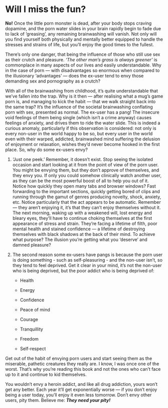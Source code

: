 # Will I miss the fun?

**No!** Once the little porn monster is dead, after your body stops craving dopamine, and the porn water slides in your brain rapidly begin to fade due to lack of 'greasing', any remaining brainwashing will vanish. Not only will you find yourself both physically and mentally better equipped to handle the stresses and strains of life, but you'll enjoy the good times to the fullest.

There's only one danger, that being the influence of those who still use sex as their crutch and pleasure. *'The other man's grass is always greener'* is commonplace in many aspects of our lives and easily understandable. Why in the case of porn — with disadvantages so enormous when compared to the illusionary ‘advantages' — does the ex-user tend to envy those demanding sex and pornography as a crutch?

With all of the brainwashing from childhood, it's quite understandable that we've fallen into the trap. Why is it then — after realising what a mug's game porn is, and managing to kick the habit — that we walk straight back into the same trap? It's the influence of the societal brainwashing conflating porn with sex, presented as normal. The ex-user has a pang! The insecure void feelings of them being single (which isn't a crime anyway) causes feelings of anxiety, and drives them to ride the water slide. This is indeed a curious anomaly, particularly if this observation is considered: not only is every non-user in the world happy to be so, but every user in the world even with their warped, addicted, brainwashed mind suffering the delusion of enjoyment or relaxation, wishes they'd never become hooked in the first place. So, why do some ex-users envy?

1.  ‘Just one peek.' Remember, it doesn't exist. Stop seeing the isolated occasion and start looking at it from the point of view of the porn user. You might be envying them, but they don't approve of themselves, and they envy you. If only you could somehow clinically watch another user, as they can be the most powerful boost of all to help you out of it. Notice how quickly they open many tabs and browser windows? Fast forwarding to the important sections, quickly getting bored of clips and running through the gamut of genres producing novelty, shock, anxiety, etc. Notice particularly that the act appears to be automatic. Remember — they aren't enjoying it, it's that they can't enjoy themselves without it. The next morning, waking up with a weakened will, lost energy and bleary eyes, they'll have to continue choking themselves at the first appearance of stress and strain. They're facing a lifetime of filth, poor mental health and stained confidence — a lifetime of destroying themselves with black shadows at the back of their mind. To achieve what purpose? The illusion you're getting what you ‘deserve' and damned pleasure?

2.  The second reason some ex-users have pangs is because the porn user is doing something - such as self-pleasuring - and the non-user isn't, so they tend to feel deprived. Get it clear in your mind, it's not the non-user who is being deprived, but the poor addict who is being deprived of:

    -   Health

    -   Energy

    -   Confidence

    -   Peace of mind

    -   Courage

    -   Tranquillity

    -   Freedom

    -   Self-respect

Get out of the habit of envying porn users and start seeing them as the miserable, pathetic creatures they really are. I know, I was once one of the worst. That's why you're reading this book and not the ones who can't face up to it and continue to kid themselves.

You wouldn't envy a heroin addict, and like all drug addiction, yours won't get any better. Each year it'll get exponentially worse — if you don't enjoy being a user today, you'll enjoy it even less tomorrow. Don't envy other users, pity them. Believe me: ***They need your pity!***

